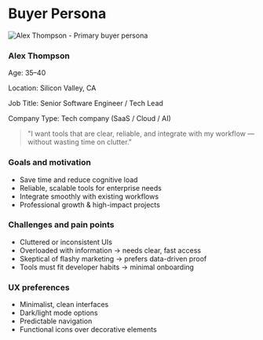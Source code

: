 # Buyer Persona

<div style={{ display: 'flex', alignItems: 'flex-start', gap: '2rem', marginBottom: '2rem' }}>
	<img
		src={require('./buyer.png').default}
		alt="Alex Thompson - Primary buyer persona"
		style={{
			width: '150px',
			height: '150px',
			borderRadius: '50%',
			objectFit: 'cover',
			flexShrink: 0
		}}
	/>
	<div>
		<h3 style={{ margin: '0 0 0.5rem 0' }}>Alex Thompson</h3>
		<p style={{ margin: '0.25rem 0'}}>Age: 35–40</p>
		<p style={{ margin: '0.25rem 0'}}>Location: Silicon Valley, CA</p>
		<p style={{ margin: '0.25rem 0'}}>
			Job Title: Senior Software Engineer / Tech Lead
		</p>
		<p style={{ margin: '0.25rem 0' }}>
			Company Type: Tech company (SaaS / Cloud / AI)
		</p>
	</div>

</div>

> "I want tools that are clear, reliable, and integrate with my workflow — without wasting time on clutter."

### Goals and motivation

- Save time and reduce cognitive load
- Reliable, scalable tools for enterprise needs
- Integrate smoothly with existing workflows
- Professional growth & high-impact projects

### Challenges and pain points

- Cluttered or inconsistent UIs
- Overloaded with information → needs clear, fast access
- Skeptical of flashy marketing → prefers data-driven proof
- Tools must fit developer habits → minimal onboarding

### UX preferences

- Minimalist, clean interfaces
- Dark/light mode options
- Predictable navigation
- Functional icons over decorative elements
